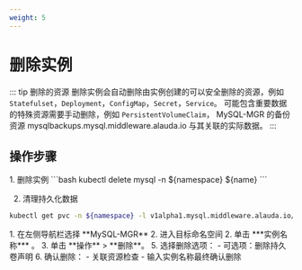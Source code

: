 ```yaml
---
weight: 5
---
```

# 删除实例

::: tip 删除的资源
删除实例会自动删除由实例创建的可以安全删除的资源，例如 `Statefulset`，`Deployment`，`ConfigMap`，`Secret`，`Service`。
可能包含重要数据的特殊资源需要手动删除，例如 `PersistentVolumeClaim`， MySQL-MGR 的备份资源 mysqlbackups.mysql.middleware.alauda.io 与其关联的实际数据。
:::

## 操作步骤
<Tabs>
<Tab label="CLI">
1. 删除实例
```bash
kubectl delete mysql -n ${namespace} ${name}
```

2. 清理持久化数据
```bash
kubectl get pvc -n ${namespace} -l v1alpha1.mysql.middleware.alauda.io/cluster=${name} -o name | xargs kubectl delete -n ${namespace}
```
</Tab>

<Tab label="Web Console">
1. 在左侧导航栏选择 **MySQL-MGR**
2. 进入目标命名空间
2. 单击 ***实例名称*** 。
3. 单击 **操作** > **删除**。
5. 选择删除选项：
   - 可选项：删除持久卷声明
6. 确认删除：
   - 关联资源检查
   - 输入实例名称最终确认删除
</Tab>
</Tabs>
